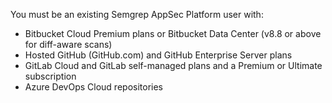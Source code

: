 You must be an existing Semgrep AppSec Platform user with:
  - Bitbucket Cloud Premium plans or Bitbucket Data Center (v8.8 or above for diff-aware scans)
  - Hosted GitHub (GitHub.com) and GitHub Enterprise Server plans
  - GitLab Cloud and GitLab self-managed plans and a Premium or Ultimate subscription
  - Azure DevOps Cloud repositories